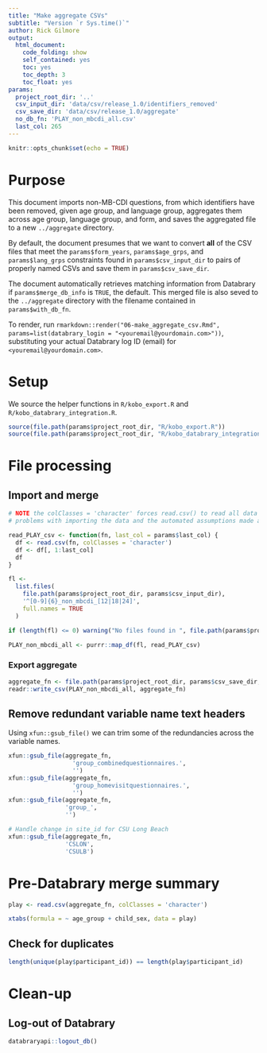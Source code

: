 ```yaml
---
title: "Make aggregate CSVs"
subtitle: "Version `r Sys.time()`"
author: Rick Gilmore
output: 
  html_document:
    code_folding: show
    self_contained: yes
    toc: yes
    toc_depth: 3
    toc_float: yes
params:
  project_root_dir: '..'
  csv_input_dir: 'data/csv/release_1.0/identifiers_removed'
  csv_save_dir: 'data/csv/release_1.0/aggregate'
  no_db_fn: 'PLAY_non_mbcdi_all.csv'
  last_col: 265
---
```


```r
knitr::opts_chunk$set(echo = TRUE)
```

# Purpose

This document imports non-MB-CDI questions, from which identifiers have been removed, given age group, and language group, aggregates them across age group, language group, and form, and saves the aggregated file to a new `../aggregate` directory. 

By default, the document presumes that we want to convert **all** of the CSV files that meet the `params$form_years`, `params$age_grps`, and `params$lang_grps` constraints found in `params$csv_input_dir` to pairs of properly named CSVs and save them in `params$csv_save_dir`.

The document automatically retrieves matching information from Databrary if `params$merge_db_info` is `TRUE`, the default. This merged file is also seved to the `../aggregate` directory with the filename contained in `params$with_db_fn`.

To render, run `rmarkdown::render("06-make_aggregate_csv.Rmd", params=list(databrary_login = "<youremail@yourdomain.com>"))`, substituting your actual Databrary log ID (email) for `<youremail@yourdomain.com>`.

# Setup

We source the helper functions in `R/kobo_export.R` and `R/kobo_databrary_integration.R`.

```r
source(file.path(params$project_root_dir, "R/kobo_export.R"))
source(file.path(params$project_root_dir, "R/kobo_databrary_integration.R"))
```

# File processing

## Import and merge

```r
# NOTE the colClasses = 'character' forces read.csv() to read all data fields as strings. This solves some
# problems with importing the data and the automated assumptions made about specific data types.

read_PLAY_csv <- function(fn, last_col = params$last_col) {
  df <- read.csv(fn, colClasses = 'character')
  df <- df[, 1:last_col]
  df
}

fl <-
  list.files(
    file.path(params$project_root_dir, params$csv_input_dir),
    '^[0-9]{6}_non_mbcdi_[12|18|24]',
    full.names = TRUE
  )

if (length(fl) <= 0) warning("No files found in ", file.path(params$project_root_dir, params$csv_input_dir))
```

```r
PLAY_non_mbcdi_all <- purrr::map_df(fl, read_PLAY_csv)
```

### Export aggregate

```r
aggregate_fn <- file.path(params$project_root_dir, params$csv_save_dir, params$no_db_fn)
readr::write_csv(PLAY_non_mbcdi_all, aggregate_fn)
```

## Remove redundant variable name text headers

Using `xfun::gsub_file()` we can trim some of the redundancies across the variable names. 

```r
xfun::gsub_file(aggregate_fn,
                  'group_combinedquestionnaires.',
                  '')
xfun::gsub_file(aggregate_fn,
                  'group_homevisitquestionnaires.',
                  '')
xfun::gsub_file(aggregate_fn,
                'group_',
                '')

# Handle change in site_id for CSU Long Beach
xfun::gsub_file(aggregate_fn,
                'CSLON',
                'CSULB')
```

# Pre-Databrary merge summary

```r
play <- read.csv(aggregate_fn, colClasses = 'character')
```

```r
xtabs(formula = ~ age_group + child_sex, data = play)
```

## Check for duplicates

```r
length(unique(play$participant_id)) == length(play$participant_id)
```

# Clean-up

## Log-out of Databrary

```r
databraryapi::logout_db()
```